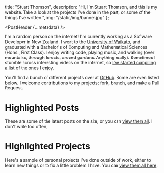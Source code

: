 
  title: "Stuart Thomson",
  description:
    "Hi, I'm Stuart Thomson, and this is my website. Take a look at the projects I've done in the past, or some of the things I've written.",
  img: "/static/img/banner.jpg"
};

<PostHeader {...metadata} />

I'm a random person on the internet! I'm currently working as a Software Developer in New Zealand. I went to the [University of Waikato](https://waikato.ac.nz), and graduated with a Bachelor's of Computing and Mathematical Sciences (Hons., First Class). I enjoy writing code, playing music, and walking (over mountains, through forests, around gardens. Anything really). Sometimes I stumble across interesting videos on the internet, so [I've started compiling a list](/important-videos) of the ones I enjoy.

You'll find a bunch of different projects over at [GitHub](https://github.com/s-thom). Some are even listed below. I welcome contributions to my projects; fork, branch, and make a Pull Request.

# Highlighted Posts

These are some of the latest posts on the site, or you can [view them all](/posts). I don't write too often,

<PostHeaderList pages={featuredPosts} />

# Highlighted Projects

Here's a sample of personal projects I've done outside of work, either to learn new things or to fix a little problem I have. You can [view them all here](/projects).

<PostHeaderList pages={featuredProjects} />
